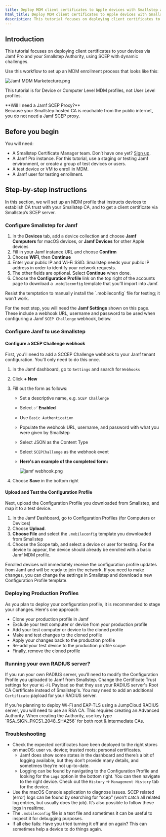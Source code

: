 ```yaml
---
title: Deploy MDM client certificates to Apple devices with Smallstep and Jamf Pro
html_title: Deploy MDM client certificates to Apple devices with Smallstep and Jamf Pro
description: This tutorial focuses on deploying client certificates to your devices via Jamf Pro and your Smallstep Authority, using SCEP with dynamic challenges.
---
```


## Introduction

This tutorial focuses on deploying client certificates to your devices via Jamf Pro and your Smallstep Authority, using SCEP with dynamic challenges.

Use this workflow to set up an MDM enrollment process that looks like this:

![Jamf MDM Marketecture.png](/graphics/Jamf_MDM_Marketecture.png)

This tutorial is for Device or Computer Level MDM profiles, not User Level profiles.

<Alert severity="info">
  <div>
    **Will I need a Jamf SCEP Proxy?**<br />
    Because your Smallstep hosted CA is reachable from the public internet, you do not need a Jamf SCEP proxy.
  </div>
</Alert>

## Before you begin

You will need:

- A Smallstep Certificate Manager team. Don’t have one yet? [Sign up](https://smallstep.com/signup).
- A Jamf Pro instance. For this tutorial, use a staging or testing Jamf environment, or create a group of test devices or users.
- A test device or VM to enroll in MDM.
- A Jamf user for testing enrollment.

## Step-by-step instructions

In this section, we will set up an MDM profile that instructs devices to establish CA trust with your Smallstep CA, and to get a client certificate via Smallstep’s SCEP server.

### Configure Smallstep for Jamf

1. In the **Devices** tab, add a device collection and choose **Jamf Computers** for macOS devices, or **Jamf Devices** for other Apple devices
2. Fill in your Jamf instance URL and choose **Confirm**
3. Choose **WiFi**, then **Continue**
4. Enter your public IP and Wi-Fi SSID. Smallstep needs your public IP address in order to identify your network requests.
5. The other fields are optional. Select **Continue** when done.
6. Choose the **Configuration Profile** link on the top right of the accounts page to download a `.mobileconfig` template that you'll import into Jamf.

<Alert severity="info">
  <div>
     Resist the temptation to manually install the `.mobileconfig` file for testing; it won’t work.
  </div>
</Alert>

For the next step, you will need the **Jamf Settings** shown on this page.
These include a webhook URL, username and password to be used when configuring a Jamf `SCEP Challenge` webhook, below.

### Configure Jamf to use Smallstep

#### Configure a SCEP Challenge webhook

First, you'll need to add a SCCEP Challenge webhook to your Jamf tenant configuration.
You'll only need to do this once.

1. In the Jamf dashboard, go to `Settings` and search for `Webhooks`
2. Click **+ New**
3. Fill out the form as follows:
    - Set a descriptive name, e.g. `SCEP Challenge`
    - Select ✅ **Enabled**
    - Use `Basic Authentication`
    - Populate the webhook URL, username, and password with what you were given by Smallstep
    - Select JSON as the Content Type
    - Select `SCEPChallenge` as the webhook event
    - **Here's an example of the completed form:**
        
        ![jamf webhook.png](/graphics/jamf_webhook.png)

4. Choose **Save** in the bottom right

#### Upload and Test the Configuration Profile

Next, upload the Configuration Profile you downloaded from Smallstep, and map it to a test device.

1. In the Jamf Dashboard, go to Configuration Profiles (for Computers or Devices)
2. Choose **Upload**.
3. **Choose File** and select the `.mobileconfig` template you downloaded from Smallstep
4. Choose the Scope tab, and select a device or user for testing. For the device to appear, the device should already be enrolled with a basic Jamf MDM profile.

Enrolled devices will immediately receive the configuration profile updates from Jamf and will be ready to join the network.
If you need to make changes, you can change the settings in Smallstep and download a new Configuration Profile template.

### Deploying Production Profiles

As you plan to deploy your configuration profile, it is recommended to stage your changes.
Here's one approach:
- Clone your production profile in Jamf
- Exclude your test computer or device from your production profile
- Add your test computer or device to the cloned profile
- Make and test changes to the cloned profile
- Apply your changes back to the production profile
- Re-add your test device to the production profile scope
- Finally, remove the cloned profile

### Running your own RADIUS server?

If you run your own RADIUS server, you'll need to modify the Configuration Profile you uploaded to Jamf from Smallstep.
Change the Certificate Trust settings for your `Wi-Fi` Payload so that they use your RADIUS server's Root CA Certificate instead of Smallstep's.
You may need to add an additional `Certificate` payload for your RADIUS server.

<Alert severity="info">
  <div>
    If you’re planning to deploy Wi-Fi and EAP-TLS using a JumpCloud RADIUS server, you will need to use an RSA CA.
    This requires creating an Advanced Authority.
    When creating the Authority, use key type `RSA_SIGN_PKCS1_2048_SHA256` for both root & intermediate CAs.
  </div>
</Alert>

### Troubleshooting

- Check the expected certificates have been deployed to the right stores on macOS: user vs. device; trusted roots; personal certificates.
    - Jamf does show some states in the dashboard and there’s a bit of logging available, but they don’t provide many details, and sometimes they’re not up-to-date.
    - Logging can be found by navigating to the Configuration Profile and looking for the `Logs` option in the bottom right. You can then navigate to the right device. Check out the `History` → `Management History` tab for the device.
- Use the macOS Console application to diagnose issues. SCEP related (error) logs can be found by searching for “scep” (won’t catch all related log entries, but usually does the job). It’s also possible to follow these logs in realtime.
- The `.mobileconfig` file is a text file and sometimes it can be useful to inspect it for debugging purposes.
- If all else fails: Have you tried turning it off and on again? This can sometimes help a device to do things again.
